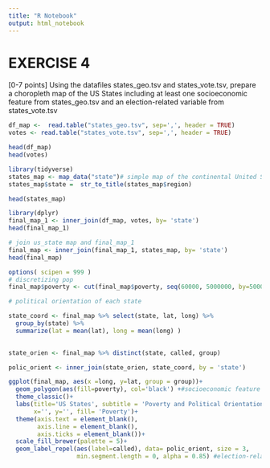 ```yaml
---
title: "R Notebook"
output: html_notebook
---
```


# EXERCISE 4
[0-7 points] Using the datafiles states_geo.tsv and states_vote.tsv,
prepare a choropleth map of the US States including at least one
socioeconomic feature from states_geo.tsv and an election-related
variable from states_vote.tsv
```r
df_map <-  read.table("states_geo.tsv", sep=',', header = TRUE)
votes <- read.table("states_vote.tsv", sep=',', header = TRUE)

head(df_map)
head(votes)

```

```r
library(tidyverse)
states_map <- map_data("state")# simple map of the continental United State
states_map$state =  str_to_title(states_map$region)

head(states_map)
```


```r
library(dplyr)
final_map_1 <- inner_join(df_map, votes, by= 'state')
head(final_map_1)
```

```r
# join us_state map and final_map_1
final_map <- inner_join(final_map_1, states_map, by= 'state')
head(final_map)
```


```r
options( scipen = 999 )
# discretizing pop
final_map$poverty <- cut(final_map$poverty, seq(60000, 5000000, by=500000))
```

```r
# political orientation of each state

state_coord <- final_map %>% select(state, lat, long) %>% 
  group_by(state) %>% 
  summarize(lat = mean(lat), long = mean(long) )
                                      

state_orien <- final_map %>% distinct(state, called, group)
```


```r
polic_orient <- inner_join(state_orien, state_coord, by = 'state')
```


```r
ggplot(final_map, aes(x =long, y=lat, group = group))+
  geom_polygon(aes(fill=poverty), col='black') +#socioeconomic feature from states_geo.tsv
  theme_classic()+ 
  labs(title='US States', subtitle = 'Poverty and Political Orientation', 
       x='', y='', fill= 'Poverty')+
  theme(axis.text = element_blank(), 
        axis.line = element_blank(),
        axis.ticks = element_blank())+
  scale_fill_brewer(palette = 5)+
  geom_label_repel(aes(label=called), data= polic_orient, size = 3, 
                   min.segment.length = 0, alpha = 0.85) #election-related variable from states_vote.tsv
  
```



